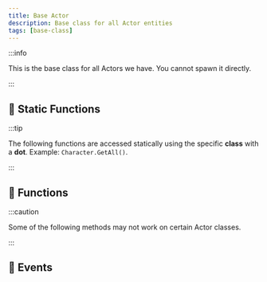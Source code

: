 ```yaml
---
title: Base Actor
description: Base class for all Actor entities
tags: [base-class]
---
```




<HeaderDeclaration class_data={ClassData} />

:::info

This is the base class for all Actors we have. You cannot spawn it directly.

:::


## 🗿 Static Functions

:::tip

The following functions are accessed statically using the specific **class** with a **dot**. Example: `Character.GetAll()`.

:::

<StaticFunctionsDeclaration class_data={ClassData} />


## 🦠 Functions

:::caution

Some of the following methods may not work on certain Actor classes.

:::

<FunctionsDeclaration class_data={ClassData} />


## 🚀 Events

<EventsDeclaration class_data={ClassData} />
